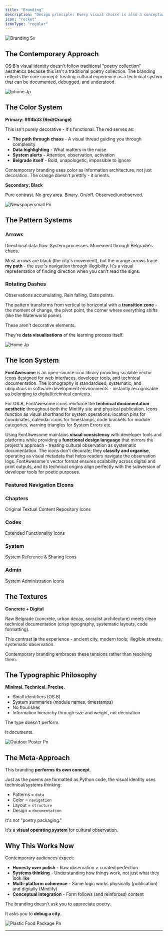```yaml
---
title: "Branding"
description: "Design principle: Every visual choice is also a conceptual choice. Nothing decorates. Everything documents."
icon: "rocket"
iconType: "regular"
---
```


![Branding Sv](/images/Branding.svg)

## The Contemporary Approach

OS:B's visual identity doesn't follow traditional "poetry collection" aesthetics because this isn't a traditional poetry collection. The branding reflects the core concept: treating cultural experience as a technical system that can be documented, debugged, and understood.

![Iphone Jp](/images/iphone.jpg)

## The Color System

**Primary: #ff4b33 (Red/Orange)**

This isn't purely decorative - it's functional. The red serves as:

- **The path through chaos** - A visual thread guiding you through complexity
- **Data highlighting** - What matters in the noise
- **System alerts** - Attention, observation, activation
- **Belgrade itself** - Bold, unapologetic, impossible to ignore

Contemporary branding uses color as information architecture, not just decoration. The orange doesn't prettify - it orients.

**Secondary: Black**

Pure contrast. No grey area. Binary. On/off. Observed/unobserved.

![Newspapersmall Pn](/images/Newspapersmall.png)

## The Pattern Systems

### Arrows

Directional data flow. System processes. Movement through Belgrade's chaos.

Most arrows are black (the city's movement), but the orange arrows trace **my path** - the user's navigation through illegibility. It's a visual representation of finding direction when you can't read the signs.

### Rotating Dashes

Observations accumulating. Rain falling. Data points.

The pattern transforms from vertical to horizontal with a **transition zone** - the moment of change, the pivot point, the corner where everything shifts (like the Waterworld poem).

These aren't decorative elements.

They're **data visualisations** of the learning process itself.

![Home Jp](/images/home.jpg)

## The Icon System

**FontAwesome** is an open-source icon library providing scalable vector icons designed for web interfaces, developer tools, and technical documentation. The iconography is standardised, systematic, and ubiquitous in software development environments - instantly recognisable as belonging to digital/technical contexts.

For OS:B, FontAwesome icons reinforce the **technical documentation aesthetic** throughout both the Mintlify site and physical publication. Icons function as visual shorthand for system operations: location pins for coordinates, calendar icons for timestamps, code brackets for module categories, warning triangles for System Errors etc.

Using FontAwesome maintains **visual consistency** with developer tools and platforms while providing a **functional design language** that mirrors the project's approach - treating cultural observation as systematic documentation. The icons don't decorate; they **classify and organise**, operating as visual metadata that helps readers navigate the observation logs. FontAwesome's vector format ensures scalability across digital and print outputs, and its technical origins align perfectly with the subversion of developer tools for poetic purposes.

### Featured Navigation EIcons

<Columns cols={3}>
  <Card title="os:home" icon="rss" iconType="regular" color="#000000" href="https://fontawesome.com/search?q=rss&o=r">
    
  </Card>
  <Card title="quickstart" icon="person-running-fast" iconType="regular" color="#000000">
    
  </Card>
  <Card title="developers" icon="code" iconType="regular" color="#000000">
    
  </Card>
</Columns>

### Chapters

Original Textual Content Repository Icons

<Columns cols={3}>
  <Card title="core functions" icon="atom-simple" iconType="regular" href="https://fontawesome.com/icons/atom-simple?f=classic&s=solid">
    
  </Card>
  <Card title="user interface" icon="sparkles">
    
  </Card>
  <Card title="background processes" icon="sparkles">
    
  </Card>
  <Card title="system errors" icon="sparkles">
    
  </Card>
  <Card title="images" icon="sparkles">
    
  </Card>
</Columns>

### Codex

Extended Functionality Icons

<Columns cols={3}>
  <Card title="core functions" iconType="regular" img="/images/rss-solid-full.svg">
    
  </Card>
  <Card title="user interface" icon="sparkles">
    
  </Card>
  <Card title="background processes" icon="sparkles">
    
  </Card>
  <Card title="system errors" icon="sparkles">
    
  </Card>
</Columns>

### System

System Reference & Sharing Icons

<Columns cols={3}>
  <Card title="core functions" iconType="regular" img="/images/rss-solid-full.svg">
    
  </Card>
  <Card title="user interface" icon="sparkles">
    
  </Card>
  <Card title="background processes" icon="sparkles">
    
  </Card>
  <Card title="system errors" icon="sparkles">
    
  </Card>
  <Card title="version history" icon="sparkles">
    
  </Card>
  <Card title="images" icon="sparkles">
    
  </Card>
</Columns>

### Admin

System Administration Icons

<Columns cols={3}>
  <Card title="core functions" iconType="regular" img="/images/rss-solid-full.svg">
    
  </Card>
  <Card title="user interface" icon="sparkles">
    
  </Card>
  <Card title="background processes" icon="sparkles">
    
  </Card>
  <Card title="system errors" icon="sparkles">
    
  </Card>
</Columns>

## The Textures

**Concrete + Digital**

Raw Belgrade (concrete, urban decay, socialist architecture) meets clean technical documentation (crisp typography, systematic layouts, code formatting).

This contrast **is** the experience - ancient city, modern tools; illegible streets, systematic observation.

Contemporary branding embraces these tensions rather than resolving them.

## The Typographic Philosophy

**Minimal. Technical. Precise.**

- Small identifiers (OS:B)
- System summaries (module names, timestamps)
- No flourishes
- Information hierarchy through size and weight, not decoration

The type doesn't perform.

It documents.

![Outdoor Poster Pn](/images/OutdoorPoster.png)

## The Meta-Approach

This branding **performs its own concept**.

Just as the poems are formatted as Python code, the visual identity uses technical/systems thinking:

- Patterns = `data`
- Color = `navigation`
- Layout = `structure`
- Design = `documentation`

It's not "poetry packaging."

It's a **visual operating system** for cultural observation.

## Why This Works Now

Contemporary audiences expect:

- **Honesty over polish** - Raw observation \> curated perfection
- **Systems thinking** - Understanding how things work, not just what they look like
- **Multi-platform coherence** - Same logic works physically (publication) and digitally (Mintlify)
- **Conceptual integration** - Form follows (and reinforces) content

The branding doesn't ask you to appreciate poetry.

It asks you to **debug a city**.

![Plastic Food Package Pn](/images/PlasticFoodPackage.png)

---